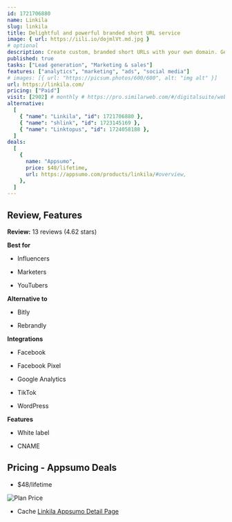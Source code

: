 ```yaml
---
id: 1721706880
name: Linkila
slug: linkila
title: Delightful and powerful branded short URL service
image: { url: https://iili.io/dojmlVt.md.jpg }
# optional
description: Create custom, branded short URLs with your own domain. Get insightful real-time analytics of your links so you can slice and dice your data to get the exact metrics you want
published: true
tasks: ["Lead generation", "Marketing & sales"]
features: ["analytics", "marketing", "ads", "social media"]
# images: [{ url: "https://picsum.photos/600/600", alt: "img alt" }]
url: https://linkila.com/
pricing: ["Paid"]
visit: [2902] # monthly # https://pro.similarweb.com/#/digitalsuite/websiteanalysis/home
alternative:
  [
    { "name": "Linkila", "id": 1721706880 },
    { "name": "shlink", "id": 1723145169 },
    { "name": "Linktopus", "id": 1724058188 },
  ]
deals:
  [
    {
      name: "Appsumo",
      price: $48/lifetime,
      url: https://appsumo.com/products/linkila/#overview,
    },
  ]
---
```


## Review, Features

**Review:** 13 reviews (4.62 stars)

**Best for**

- Influencers

- Marketers

- YouTubers

**Alternative to**

- Bitly

- Rebrandly

**Integrations**

- Facebook

- Facebook Pixel

- Google Analytics

- TikTok

- WordPress

**Features**

- White label

- CNAME

## Pricing - Appsumo Deals

- $48/lifetime

<Img src="https://iili.io/dolXzxI.png" alt="Plan Price" />

- Cache [Linkila Appsumo Detail Page](https://iili.io/do8ne2e.png)
